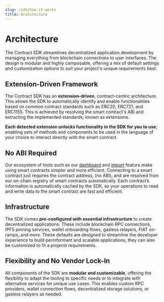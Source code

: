 ```yaml
---
slug: /sdk/how-it-works
title: Architecture
---
```


# Architecture

The Contract SDK streamlines decentralized application development by managing everything from
blockchain connections to user interfaces.
The design is modular and highly composable,
offering a mix of default settings and customization options to suit your project's unique requirements best.

## Extension-Driven Framework

The Contract SDK has an **extension-driven**, contract-centric architecture.
This allows the SDK to automatically identify and enable functionalities based on
common contract standards such as ERC20, ERC721, and ERC1155.
This is achieved by resolving the smart contract's ABI and extracting the implemented standards; known as extensions.

**Each detected extension unlocks functionality in the SDK for you to use**;
enabling sets of methods and components to be used in the language of your choice to interact directly with the smart contract.

## No ABI Required

Our ecosystem of tools such as our [dashboard](/dashboard) and [import](/dashboard/import) feature make using smart contracts simpler and more efficient.
Connecting to a smart contract just requires the contract address, (no ABI), and are resolved from our on-chain registry of smart contracts automatically.
Each contract’s information is automatically cached by the SDK,
so your operations to read and write data to the smart contract are fast and efficient.

## Infrastructure

The SDK comes **pre-configured with essential infrastructure** to create decentralized applications.
These include blockchain RPC connections, IPFS pinning services, wallet onboarding flows,
gasless relayers, FIAT on-ramps, and more.
These defaults are designed to streamline the developer experience to build permformant and scalable applications,
they can also be customized to fit a projects requirements.

## Flexibility and No Vendor Lock-In

All components of the SDK are **modular and customizable**,
offering the flexibility to adapt the tooling to specific needs or to integrate
with alternative services for unique use cases. This enables custom RPC providers,
wallet connection flows, decentralized storage solutions, or gasless relayers as needed.
